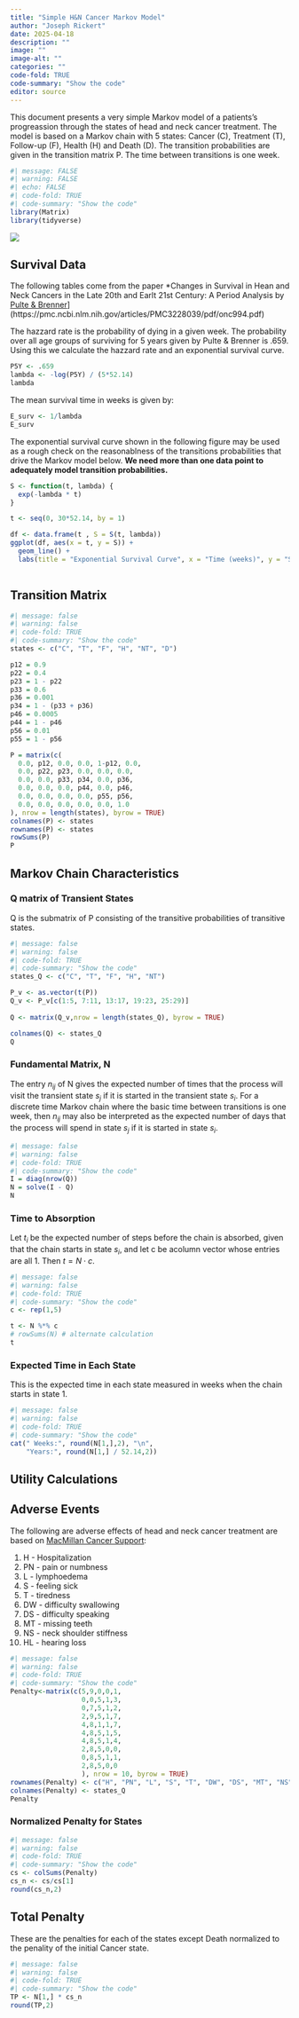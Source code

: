 ```yaml
---
title: "Simple H&N Cancer Markov Model"
author: "Joseph Rickert"
date: 2025-04-18
description: ""
image: ""
image-alt: ""
categories: ""
code-fold: TRUE
code-summary: "Show the code"
editor: source
---
```


This document presents a very simple Markov model of a patients's progreassion through the states of head and neck cancer treatment. The model is based on a Markov chain with 5 states: Cancer (C), Treatment (T), Follow-up (F), Health (H) and Death (D). The transition probabilities are given in the transition matrix P. The time between transitions is one week.


```r
#| message: FALSE
#| warning: FALSE
#| echo: FALSE
#| code-fold: TRUE
#| code-summary: "Show the code"
library(Matrix)
library(tidyverse)
```


![](6state.png)

## Survival Data

The following tables come from the paper *Changes in Survival in Hean and Neck Cancers in the Late 20th and Earlt 21st Century: A Period Analysis by [Pulte & Brenner](2010)](https://pmc.ncbi.nlm.nih.gov/articles/PMC3228039/pdf/onc994.pdf)

The hazzard rate is the probability of dying in a given week. The  probability over all age groups of surviving for 5 years given by Pulte & Brenner is .659. Using this we calculate the hazzard rate and an exponential survival curve.

```r
P5Y <- .659
lambda <- -log(P5Y) / (5*52.14)
lambda
```

The mean survival time in weeks is given by:

```r
E_surv <- 1/lambda
E_surv
```

The exponential survival curve shown in the following figure may be used as a rough check on the reasonablness of the transitions probabilities that drive the Markov model below. **We need more than one data point to adequately model transition probabilities.**

```r
S <- function(t, lambda) {
  exp(-lambda * t)
}

t <- seq(0, 30*52.14, by = 1)

df <- data.frame(t , S = S(t, lambda))
ggplot(df, aes(x = t, y = S)) +
  geom_line() +
  labs(title = "Exponential Survival Curve", x = "Time (weeks)", y = "Survival Probability") 
  
```






## Transition Matrix
```r
#| message: false
#| warning: false
#| code-fold: TRUE
#| code-summary: "Show the code"
states <- c("C", "T", "F", "H", "NT", "D")

p12 = 0.9
p22 = 0.4
p23 = 1 - p22
p33 = 0.6
p36 = 0.001
p34 = 1 - (p33 + p36)
p46 = 0.0005
p44 = 1 - p46
p56 = 0.01
p55 = 1 - p56

P = matrix(c(
  0.0, p12, 0.0, 0.0, 1-p12, 0.0,
  0.0, p22, p23, 0.0, 0.0, 0.0,
  0.0, 0.0, p33, p34, 0.0, p36,
  0.0, 0.0, 0.0, p44, 0.0, p46,
  0.0, 0.0, 0.0, 0.0, p55, p56,
  0.0, 0.0, 0.0, 0.0, 0.0, 1.0
), nrow = length(states), byrow = TRUE)
colnames(P) <- states
rownames(P) <- states
rowSums(P)
P
```

## Markov Chain Characteristics

### Q matrix of Transient States

Q is the submatrix of P consisting of the transitive probabilities of transitive states.
```r
#| message: false
#| warning: false
#| code-fold: TRUE
#| code-summary: "Show the code"
states_Q <- c("C", "T", "F", "H", "NT")

P_v <- as.vector(t(P))
Q_v <- P_v[c(1:5, 7:11, 13:17, 19:23, 25:29)]
 
Q <- matrix(Q_v,nrow = length(states_Q), byrow = TRUE)

colnames(Q) <- states_Q
Q


```
### Fundamental Matrix, N

The entry $n_{ij}$ of N gives the expected number
of times that the process will visit the transient state $s_j$ if it is started in the transient state $s_i$. For a discrete time Markov chain where the basic time between transitions is one week, then $n_{ij}$ may also be interpreted as the expected number of days that the process will spend in state $s_j$ if it is started in state $s_i$.


```r
#| message: false
#| warning: false
#| code-fold: TRUE
#| code-summary: "Show the code"
I = diag(nrow(Q))
N = solve(I - Q)
N
```

### Time to Absorption

Let $t_i$ be the expected number of steps before the chain is absorbed, given that the chain starts in state $s_i$, and let c be acolumn vector whose entries are all 1. Then $t = N \cdot c$.

```r
#| message: false
#| warning: false
#| code-fold: TRUE
#| code-summary: "Show the code"
c <- rep(1,5)

t <- N %*% c
# rowSums(N) # alternate calculation
t
```

### Expected Time in Each State

This is the expected time in each state measured in weeks when the chain starts in state 1.

```r
#| message: false
#| warning: false
#| code-fold: TRUE
#| code-summary: "Show the code"
cat(" Weeks:", round(N[1,],2), "\n",
    "Years:", round(N[1,] / 52.14,2))
```


## Utility Calculations

## Adverse Events
The following are adverse effects of head and neck cancer treatment are based on [MacMillan Cancer Support](https://www.macmillan.org.uk/cancer-information-and-support/impacts-of-cancer/late-effects-of-head-and-neck-cancer-treatments):

1.  H - Hospitalization 
2.  PN - pain or numbness
3.  L - lymphoedema
4.  S - feeling sick
5.  T - tiredness
6.  DW - difficulty swallowing
7.  DS - difficulty speaking
8.  MT - missing teeth
9.  NS - neck shoulder stiffness
10. HL - hearing loss




```r
#| message: false
#| warning: false
#| code-fold: TRUE
#| code-summary: "Show the code"
Penalty<-matrix(c(5,9,0,0,1,
                  0,0,5,1,3,
                  0,7,5,1,2,
                  2,9,5,1,7,
                  4,8,1,1,7,
                  4,8,5,1,5,
                  4,8,5,1,4,
                  2,8,5,0,0,
                  0,8,5,1,1,
                  2,8,5,0,0
                  ), nrow = 10, byrow = TRUE)
rownames(Penalty) <- c("H", "PN", "L", "S", "T", "DW", "DS", "MT", "NS", "HL")
colnames(Penalty) <- states_Q
Penalty
```
### Normalized Penalty for States

```r
#| message: false
#| warning: false
#| code-fold: TRUE
#| code-summary: "Show the code"
cs <- colSums(Penalty)
cs_n <- cs/cs[1]
round(cs_n,2)
```


## Total Penalty

These are the penalties for each of the states except Death normalized to the penality of the initial Cancer state.

```r
#| message: false
#| warning: false
#| code-fold: TRUE
#| code-summary: "Show the code"
TP <- N[1,] * cs_n
round(TP,2)
```


#





